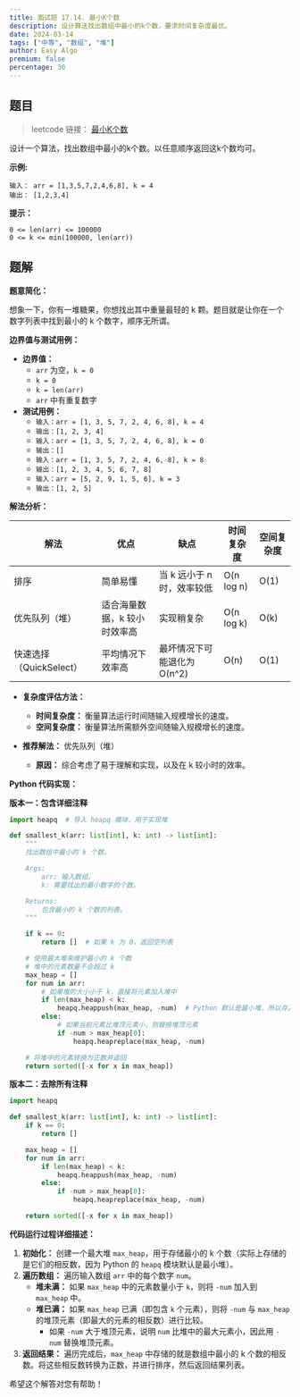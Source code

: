 ```yaml
---
title: 面试题 17.14. 最小K个数
description: 设计算法找出数组中最小的k个数，要求时间复杂度最优。
date: 2024-03-14
tags: ["中等", "数组", "堆"]
author: Easy Algo
premium: false
percentage: 30
---
```


## 题目

> leetcode 链接： [最小K个数](https://leetcode.cn/problems/smallest-k-lcci/)

设计一个算法，找出数组中最小的k个数。以任意顺序返回这k个数均可。

**示例:**
```
输入： arr = [1,3,5,7,2,4,6,8], k = 4
输出： [1,2,3,4]
```

**提示：**
```
0 <= len(arr) <= 100000
0 <= k <= min(100000, len(arr))
```

## 题解

**题意简化：**

想象一下，你有一堆糖果，你想找出其中重量最轻的 k 颗。题目就是让你在一个数字列表中找到最小的 k 个数字，顺序无所谓。

**边界值与测试用例：**

*   **边界值：**
    *   `arr` 为空，`k = 0`
    *   `k = 0`
    *   `k = len(arr)`
    *   `arr` 中有重复数字
*   **测试用例：**
    *   `输入：arr = [1, 3, 5, 7, 2, 4, 6, 8], k = 4`
    *   `输出：[1, 2, 3, 4]`
    *   `输入：arr = [1, 3, 5, 7, 2, 4, 6, 8], k = 0`
    *   `输出：[]`
    *   `输入：arr = [1, 3, 5, 7, 2, 4, 6, 8], k = 8`
    *   `输出：[1, 2, 3, 4, 5, 6, 7, 8]`
    *   `输入：arr = [5, 2, 9, 1, 5, 6], k = 3`
    *   `输出：[1, 2, 5]`

**解法分析：**

| 解法             | 优点                               | 缺点                               | 时间复杂度 | 空间复杂度 |
| ---------------- | ---------------------------------- | ---------------------------------- | -------- | -------- |
| 排序             | 简单易懂                           | 当 k 远小于 n 时，效率较低             | O(n log n) | O(1)     |
| 优先队列（堆）   | 适合海量数据，k 较小时效率高         | 实现稍复杂                           | O(n log k) | O(k)     |
| 快速选择（QuickSelect） | 平均情况下效率高                   | 最坏情况下可能退化为 O(n^2)          | O(n)     | O(1)     |

*   **复杂度评估方法：**
    *   **时间复杂度：** 衡量算法运行时间随输入规模增长的速度。
    *   **空间复杂度：** 衡量算法所需额外空间随输入规模增长的速度。

*   **推荐解法：** 优先队列（堆）

    *   **原因：** 综合考虑了易于理解和实现，以及在 k 较小时的效率。

**Python 代码实现：**

**版本一：包含详细注释**

```python
import heapq  # 导入 heapq 模块，用于实现堆

def smallest_k(arr: list[int], k: int) -> list[int]:
    """
    找出数组中最小的 k 个数。

    Args:
        arr: 输入数组。
        k: 需要找出的最小数字的个数。

    Returns:
        包含最小的 k 个数的列表。
    """

    if k == 0:
        return []  # 如果 k 为 0，返回空列表

    # 使用最大堆来维护最小的 k 个数
    # 堆中的元素数量不会超过 k
    max_heap = []
    for num in arr:
        # 如果堆的大小小于 k，直接将元素加入堆中
        if len(max_heap) < k:
            heapq.heappush(max_heap, -num)  # Python 默认是最小堆，所以存入负数来实现最大堆
        else:
            # 如果当前元素比堆顶元素小，则替换堆顶元素
            if -num > max_heap[0]:
                heapq.heapreplace(max_heap, -num)

    # 将堆中的元素转换为正数并返回
    return sorted([-x for x in max_heap])
```

**版本二：去除所有注释**

```python
import heapq

def smallest_k(arr: list[int], k: int) -> list[int]:
    if k == 0:
        return []

    max_heap = []
    for num in arr:
        if len(max_heap) < k:
            heapq.heappush(max_heap, -num)
        else:
            if -num > max_heap[0]:
                heapq.heapreplace(max_heap, -num)

    return sorted([-x for x in max_heap])
```

**代码运行过程详细描述：**

1.  **初始化：** 创建一个最大堆 `max_heap`，用于存储最小的 k 个数（实际上存储的是它们的相反数，因为 Python 的 `heapq` 模块默认是最小堆）。
2.  **遍历数组：** 遍历输入数组 `arr` 中的每个数字 `num`。
    *   **堆未满：** 如果 `max_heap` 中的元素数量小于 `k`，则将 `-num` 加入到 `max_heap` 中。
    *   **堆已满：** 如果 `max_heap` 已满（即包含 `k` 个元素），则将 `-num` 与 `max_heap` 的堆顶元素（即最大的元素的相反数）进行比较。
        *   如果 `-num` 大于堆顶元素，说明 `num` 比堆中的最大元素小，因此用 `-num` 替换堆顶元素。
3.  **返回结果：** 遍历完成后，`max_heap` 中存储的就是数组中最小的 k 个数的相反数。将这些相反数转换为正数，并进行排序，然后返回结果列表。

希望这个解答对您有帮助！